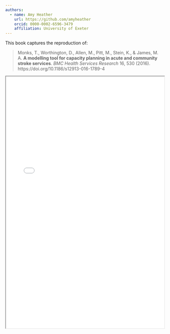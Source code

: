 ```yaml
---
authors:
  - name: Amy Heather
    url: https://github.com/amyheather
    orcid: 0000-0002-6596-3479
    affiliation: University of Exeter
---
```


This book captures the reproduction of:

> Monks, T., Worthington, D., Allen, M., Pitt, M., Stein, K., & James, M. A. **A modelling tool for capacity planning in acute and community stroke services**. *BMC Health Services Research* 16, 530 (2016). https://doi.org/10.1186/s12913-016-1789-4

<iframe width="100%" height="800" src="monks_2016.pdf">